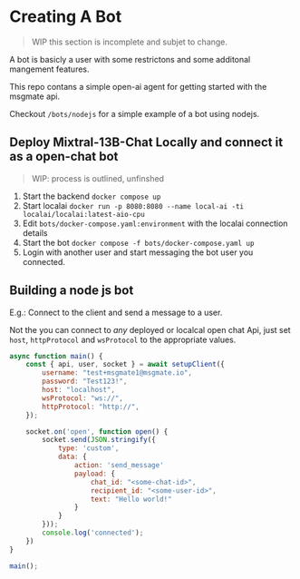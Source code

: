 # Creating A Bot

> WIP this section is incomplete and subjet to change.

A bot is basicly a user with some restrictons and some additonal mangement features.

This repo contans a simple open-ai agent for getting started with the msgmate api.

Checkout `/bots/nodejs` for a simple example of a bot using nodejs.

## Deploy Mixtral-13B-Chat Locally and connect it as a open-chat bot

> WIP: process is outlined, unfinshed

1. Start the backend `docker compose up`
2. Start localai `docker run -p 8080:8080 --name local-ai -ti localai/localai:latest-aio-cpu`
3. Edit `bots/docker-compose.yaml:environment` with the localai connection details
4. Start the bot `docker compose -f bots/docker-compose.yaml up`
5. Login with another user and start messaging the bot user you connected.

## Building a node js bot

E.g.: Connect to the client and send a message to a user.

Not the you can connect to *any* deployed or localcal open chat Api, just set `host`, `httpProtocol` and `wsProtocol` to the appropriate values.

```javascript
async function main() {
    const { api, user, socket } = await setupClient({
        username: "test+msgmate1@msgmate.io",
        password: "Test123!",
        host: "localhost",
        wsProtocol: "ws://",
        httpProtocol: "http://",
    });

    socket.on('open', function open() {
        socket.send(JSON.stringify({
            type: 'custom',
            data: {
                action: 'send_message'
                payload: {
                    chat_id: "<some-chat-id>",
                    recipient_id: "<some-user-id>",
                    text: "Hello world!"
                }
            }
        }));
        console.log('connected');
    })
}

main();
```